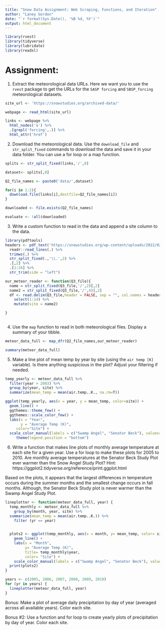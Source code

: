 ```yaml
---
title: "Snow Data Assignment: Web Scraping, Functions, and Iteration"
author: "Laney Gordon"
date: "`r format(Sys.Date(), '%B %d, %Y')`"
output: html_document
---
```


```r
library(rvest)
library(tidyverse)
library(lubridate)
library(readxl)

```


# Assignment:

1. Extract the meteorological data URLs. Here we want you to use the `rvest` package to get the URLs for the `SASP forcing` and `SBSP_forcing` meteorological datasets.

```r
site_url <- 'https://snowstudies.org/archived-data/'

webpage <- read_html(site_url)

links <- webpage %>%
  html_nodes('a') %>%
  .[grepl('forcing',.)] %>%
  html_attr('href')


```


2. Download the meteorological data. Use the `download_file` and `str_split_fixed` commands to download the data and save it in your data folder. You can use a for loop or a map function. 

```r
splits <- str_split_fixed(links,'/',8)

dataset<- splits[,8]

Q2_file_names <- paste0('data/',dataset)

for(i in 1:2){
  download.file(links[i],destfile=Q2_file_names[i])
}

downloaded <- file.exists(Q2_file_names)

evaluate <- !all(downloaded)


```

3. Write a custom function to read in the data and append a site column to the data. 

```r

library(pdftools)
headers <- pdf_text('https://snowstudies.org/wp-content/uploads/2022/02/Serially-Complete-Metadata-text08.pdf') %>%
  readr::read_lines(.) %>%
  trimws(.) %>%
  str_split_fixed(.,'\\.',2) %>%
  .[,2] %>%
  .[1:26] %>%
  str_trim(side = "left")

```



```r
our_meteor_reader <- function(Q3_file){
  name = str_split_fixed(Q3_file,'/',2)[,2] 
  name2 = str_split_fixed(Q3_file,'/',4)[,2] 
  df <- read.delim(Q3_file,header = FALSE, sep = "", col.names = headers, skip = 4) %>% 
    select(1:14) %>%
    mutate(site = name2) 

} 
  
```

4. Use the `map` function to read in both meteorological files. Display a summary of your tibble.

```r
meteor_data_full <- map_dfr(Q2_file_names,our_meteor_reader)

summary(meteor_data_full)

```


5. Make a line plot of mean temp by year by site (using the `air temp [K]` variable). Is there anything suspicious in the plot? Adjust your filtering if needed.

```r
temp_yearly <- meteor_data_full %>%
  filter(year > 2003) %>%
  group_by(year, site) %>%
  summarize(mean_temp = mean(air.temp..K., na.rm=T))

ggplot(temp_yearly, aes(x = year, y = mean_temp, color=site)) +
  geom_line() +
  ggthemes::theme_few() +
  ggthemes::scale_color_few() +
  labs(x = "Year",
       y = "Average Temp (K)", 
     color="Site") +
  scale_color_manual(labels = c("Swamp Angel", "Senator Beck"), values=c("green", "pink")) +
     theme(legend.position = "bottom")

```

6. Write a function that makes line plots of monthly average temperature at each site for a given year. Use a for loop to make these plots for 2005 to 2010. Are monthly average temperatures at the Senator Beck Study Plot ever warmer than the Snow Angel Study Plot?
Hint: https://ggplot2.tidyverse.org/reference/print.ggplot.html

Based on the plots, it appears that the largest differences in temperature occurs during the summer months and the smallest change occurs in fall months. Although, the Senator Beck Study plot is never warmer than the Swamp Angel Study Plot. 
```r
lineplotter <- function(meteor_data_full, year) {
  temp_monthly <- meteor_data_full %>% 
    group_by(month, year, site) %>%
  summarize(mean_temp = mean(air.temp..K.)) %>%
    filter (yr == year)
  

  plots2 <- ggplot(temp_monthly, aes(x = month, y= mean_temp, color= site)) +
    geom_line() +
    labs(x = "Month", 
         y= "Average Temp (K)",
         title= temp_monthly$year,
         color= "Site") +
    scale_color_manual(labels = c("Swamp Angel", "Senator Beck"), values= c("green", "pink"))
  print(plots2)
}

years <- c(2005, 2006, 2007, 2008, 2009, 2010)
for (yr in years) {
  lineplotter(meteor_data_full, year)
}
```


Bonus: Make a plot of average daily precipitation by day of year (averaged across all available years). Color each site. 

Bonus #2: Use a function and for loop to create yearly plots of precipitation by day of year. Color each site. 
